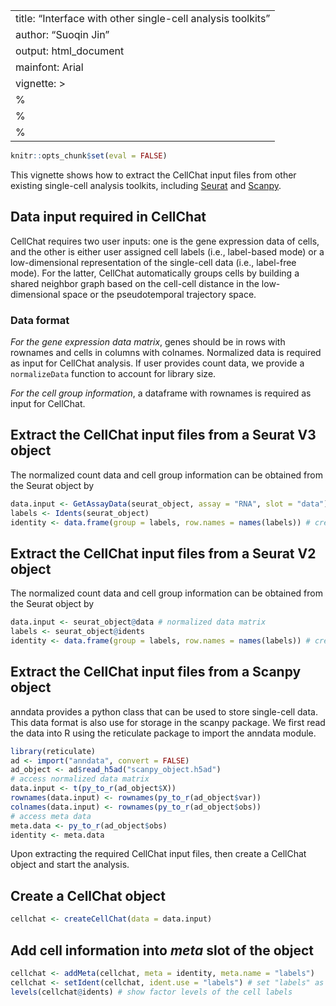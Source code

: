 
---
title: "Interface with other single-cell analysis toolkits"
author: "Suoqin Jin"
output: html_document
mainfont: Arial
vignette: >
  %\VignetteIndexEntry{Inference and analysis of cell-cell communication using CellChat}
  %\VignetteEngine{knitr::rmarkdown}
  %\VignetteEncoding{UTF-8}
---

```r
knitr::opts_chunk$set(eval = FALSE)
```


This vignette shows how to extract the CellChat input files from other existing single-cell analysis toolkits, including [Seurat](https://satijalab.org/seurat/) and [Scanpy](https://icb-scanpy.readthedocs-hosted.com/en/stable/tutorials.html). 


## Data input required in CellChat
CellChat requires two user inputs: one is the gene expression data of cells, and the other is either user assigned cell labels (i.e., label-based mode) or a low-dimensional representation of the single-cell data (i.e., label-free mode). For the latter, CellChat automatically groups cells by building a shared neighbor graph based on the cell-cell distance in the low-dimensional space or the pseudotemporal trajectory space. 

### Data format
*For the gene expression data matrix*, genes should be in rows with rownames and cells in columns with colnames. Normalized data is required as input for CellChat analysis. If user provides count data, we provide a `normalizeData` function to account for library size. 

*For the cell group information*, a dataframe with rownames is required as input for CellChat. 

## Extract the CellChat input files from a Seurat V3 object
The normalized count data and cell group information can be obtained from the Seurat object by
```r
data.input <- GetAssayData(seurat_object, assay = "RNA", slot = "data") # normalized data matrix
labels <- Idents(seurat_object)
identity <- data.frame(group = labels, row.names = names(labels)) # create a dataframe of the cell labels
```

## Extract the CellChat input files from a Seurat V2 object
The normalized count data and cell group information can be obtained from the Seurat object by
```r
data.input <- seurat_object@data # normalized data matrix
labels <- seurat_object@idents
identity <- data.frame(group = labels, row.names = names(labels)) # create a dataframe of the cell labels
```

## Extract the CellChat input files from a Scanpy object
anndata provides a python class that can be used to store single-cell data. This data format is also use for storage in the scanpy package. We first read the data into R using the reticulate package to import the anndata module.
```r
library(reticulate)
ad <- import("anndata", convert = FALSE)
ad_object <- ad$read_h5ad("scanpy_object.h5ad")
# access normalized data matrix
data.input <- t(py_to_r(ad_object$X))
rownames(data.input) <- rownames(py_to_r(ad_object$var))
colnames(data.input) <- rownames(py_to_r(ad_object$obs))
# access meta data
meta.data <- py_to_r(ad_object$obs)
identity <- meta.data
```


Upon extracting the required CellChat input files, then create a CellChat object and start the analysis.

## Create a CellChat object
```r
cellchat <- createCellChat(data = data.input)
```

## Add cell information into *meta* slot of the object
```r
cellchat <- addMeta(cellchat, meta = identity, meta.name = "labels")
cellchat <- setIdent(cellchat, ident.use = "labels") # set "labels" as default cell identity
levels(cellchat@idents) # show factor levels of the cell labels
```

